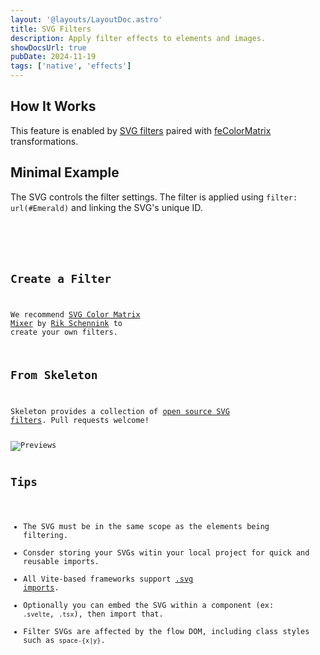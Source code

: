 ```yaml
---
layout: '@layouts/LayoutDoc.astro'
title: SVG Filters
description: Apply filter effects to elements and images.
showDocsUrl: true
pubDate: 2024-11-19
tags: ['native', 'effects']
---
```




## How It Works

This feature is enabled by [SVG filters](https://developer.mozilla.org/en-US/docs/Web/SVG/Element/filter) paired with [feColorMatrix](https://developer.mozilla.org/en-US/docs/Web/SVG/Element/feColorMatrix) transformations.

## Minimal Example


The SVG controls the filter settings. The filter is applied using `filter: url(#Emerald)` and linking the SVG's unique ID.

<Preview client:visible>
	<Fragment slot="preview">
		<Example />
	</Fragment>
	<Fragment slot="code">
		<Code code={ExampleRaw} lang="astro" />
	</Fragment>
</Preview>

## Create a Filter

We recommend [SVG Color Matrix Mixer](https://fecolormatrix.com/) by [Rik Schennink](https://x.com/rikschennink/) to create your own filters.

## From Skeleton

Skeleton provides a collection of [open source SVG filters](https://github.com/skeletonlabs/svg-filters). Pull requests welcome!

<img src="https://i.imgur.com/lI7sUfs.png" class="w-full border border-surface-200-800 rounded-container overflow-hidden shadow" alt="Previews" />

## Tips

- The SVG must be in the same scope as the elements being filtering.
- Consder storing your SVGs witin your local project for quick and reusable imports.
- All Vite-based frameworks support [.svg imports](https://vite.dev/guide/assets.html#importing-asset-as-url).
- Optionally you can embed the SVG within a component (ex: `.svelte`, `.tsx`), then import that.
- Filter SVGs are affected by the flow DOM, including class styles such as `space-{x|y}`.
